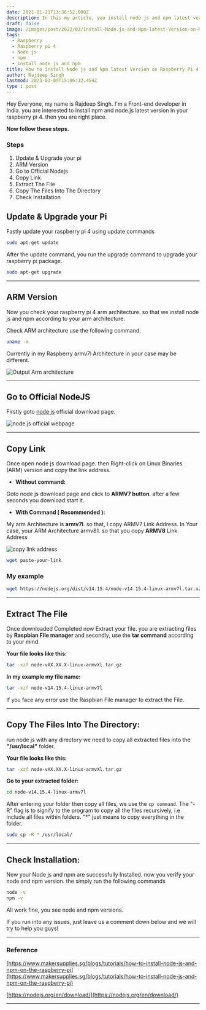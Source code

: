 ```yaml
---
date: 2021-01-21T13:36:52.000Z
description: In this my article, you install node js and npm latest version in your raspberry pi 4.
draft: false
image: /images/post/2022/03/Install-Node.js-and-Npm-latest-Version-on-Raspberry-Pi-4.png
tags:
  - Raspberry
  - Raspberry pi 4
  - Node js
  - npm
  - install node js and npm
title: How to install Node js and Npm latest Version on Raspberry Pi 4?
author: Rajdeep Singh
lastmod: 2023-03-09T15:06:32.454Z
type : post
---
```



Hey Everyone, my name is Rajdeep Singh. I'm a Front-end developer in India. you are interested to install npm and node.js latest version in your raspberry pi 4.
then you are right place.

**Now follow these steps.**

### Steps

1. Update & Upgrade your pi
2. ARM Version
3. Go to Official Nodejs
4. Copy Link
5. Extract The File
6. Copy The Files Into The Directory
7. Check Installation

## Update & Upgrade your Pi

Fastly update your raspberry pi 4 using update commands

```bash
sudo apt-get update
```

After the update command, you run the upgrade command to upgrade your raspberry pi
package.

```bash
sudo apt-get upgrade
```

---

## ARM Version

Now you check your raspberry pi 4 arm architecture. so that we install node js and npm
according to your arm architecture.

Check ARM architecture use the following command.

```bash
uname -m
```

Currently in my Raspberry armv7l Architecture in your case may be different.

![Output Arm architecture](/images/post/2021/01/RASPI-4.png "Output Arm architecture")

---

## Go to Official NodeJS

Firstly goto [node js](https://nodejs.org/en/download/) official download page.

![node.js official webpage](/images/post/2021/01/node.js-webpage.png "node.js official webpage")

---

## Copy Link

Once open node js download page. then Right-click on Linux Binaries (ARM)
version and copy the link address.

- **Without command:**

Goto node js download page and click to **ARMV7 button**. after a few seconds
you download start it.

- **With Command ( Recommended ):**

My arm Architecture is **armv7l**. so that, I copy ARMV7 Link Address. In Your
case, your ARM Architecture armv81. so that you copy **ARMV8** Link Address

![copy link address](/images/post/2021/01/copy-link-address.png "copy link address")

```bash
wget paste-your-link
```

### My example

```bash
wget https://nodejs.org/dist/v14.15.4/node-v14.15.4-linux-armv7l.tar.xz
```

---

## Extract The File

Once downloaded Completed now Extract your file. you are extracting files by
**Raspbian File manager** and secondly, use the **tar command** according to
your mind.

**Your file looks like this:**

```bash
tar -xzf node-vXX.XX.X-linux-armvXl.tar.gz
```

**In my example my file name:**

```bash
tar -xzf node-v14.15.4-linux-armv7l
```
<Alert>
If you face any error use the Raspbian File manager to extract the File.
</Alert>

---

## Copy The Files Into The Directory:

run node js with any directory we need to copy all extracted files into the
**"/usr/local"** folder.

**Your file looks like this:**

```bash
tar -xzf node-vXX.XX.X-linux-armvXl.tar.gz
```

**Go to your extracted folder:**

```bash
cd node-v14.15.4-linux-armv7l
```

After entering your folder then copy all files, we use the `cp command`. The
"-R" flag is to signify to the program to copy all the files recursively, i.e
include all files within folders. "*" just means to copy everything in the
folder.

```bash
sudo cp -R * /usr/local/
```

---

## Check Installation:

Now your Node js and npm are successfully Installed. now you verify your node
and npm version. the simply run the following commands

```bash
node -v
npm -v
```

All work fine, you see node and npm versions.

If you run into any issues, just leave us a comment down below and we will try
to help you guys!

---

### Reference

[https://www.makersupplies.sg/blogs/tutorials/how-to-install-node-js-and-npm-on-the-raspberry-pi](https://www.makersupplies.sg/blogs/tutorials/how-to-install-node-js-and-npm-on-the-raspberry-pi)

[https://nodejs.org/en/download/](https://nodejs.org/en/download/)

---
